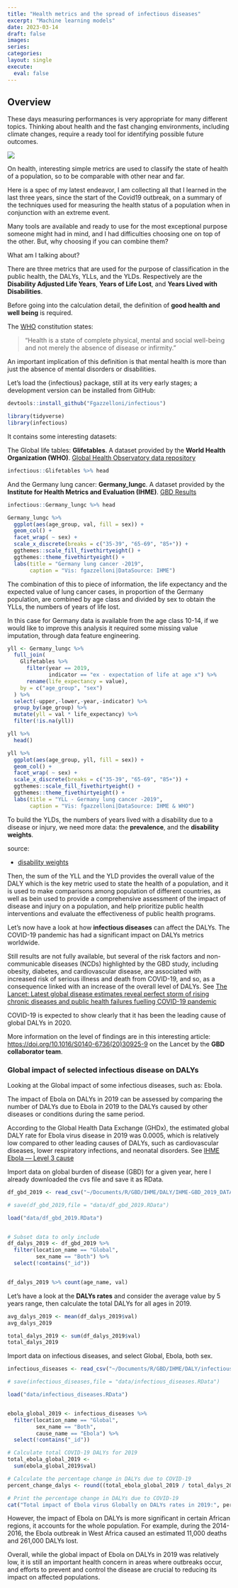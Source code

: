 ```yaml
---
title: "Health metrics and the spread of infectious diseases"
excerpt: "Machine learning models"
date: 2023-03-14
draft: false
images:
series:
categories: 
layout: single
execute: 
  eval: false
---
```


## Overview

These days measuring performances is very appropriate for many different topics. Thinking about health and the fast changing environments, including climate changes, require a ready tool for identifying possible future outcomes.

![](featured.png)

On health, interesting simple metrics are used to classify the state of health of a population, so to be comparable with other near and far.

Here is a spec of my latest endeavor, I am collecting all that I learned in the last three years, since the start of the Covid19 outbreak, on a summary of the techniques used for measuring the health status of a population when in conjunction with an extreme event.

Many tools are available and ready to use for the most exceptional purpose someone might had in mind, and I had difficulties choosing one on top of the other. But, why choosing if you can combine them?

What am I talking about?

There are three metrics that are used for the purpose of classification in the public health, the DALYs, YLLs, and the YLDs. Respectively are the **Disability Adjusted Life Years**, **Years of Life Lost**, and **Years Lived with Disabilities**.

Before going into the calculation detail, the definition of **good health and well being** is required.

The [WHO](https://bit.ly/3mU4tbJ) constitution states:

> "Health is a state of complete physical, mental and social well-being and not merely the absence of disease or infirmity."

An important implication of this definition is that mental health is more than just the absence of mental disorders or disabilities.

Let's load the {infectious} package, still at its very early stages; a development version can be installed from GitHub:

```r
devtools::install_github("Fgazzelloni/infectious")
```

```r
library(tidyverse)
library(infectious)
```

It contains some interesting datasets:

The Global life tables: **Glifetables**. A dataset provided by the **World Health Organization (WHO)**. [Global Health Observatory data repository](https://apps.who.int/gho/data/)

```r
infectious::Glifetables %>% head
```

And the Germany lung cancer: **Germany_lungc**. A dataset provided by the **Institute for Health Metrics and Evaluation (IHME)**. [GBD Results](https://bit.ly/3YMfol8)

```r
infectious::Germany_lungc %>% head
```

```r
Germany_lungc %>%
  ggplot(aes(age_group, val, fill = sex)) +
  geom_col() +
  facet_wrap( ~ sex) +
  scale_x_discrete(breaks = c("35-39", "65-69", "85+")) +
  ggthemes::scale_fill_fivethirtyeight() +
  ggthemes::theme_fivethirtyeight() +
  labs(title = "Germany lung cancer -2019",
       caption = "Vis: fgazzelloni|DataSource: IHME")
```

The combination of this to piece of information, the life expectancy and the expected value of lung cancer cases, in proportion of the Germany population, are combined by age class and divided by sex to obtain the YLLs, the numbers of years of life lost.

In this case for Germany data is available from the age class 10-14, if we would like to improve this analysis it required some missing value imputation, through data feature engineering.

```r
yll <- Germany_lungc %>%
  full_join(
    Glifetables %>%
      filter(year == 2019,
             indicator == "ex - expectation of life at age x") %>%
      rename(life_expectancy = value),
    by = c("age_group", "sex")
  ) %>%
  select(-upper,-lower,-year,-indicator) %>%
  group_by(age_group) %>%
  mutate(yll = val * life_expectancy) %>%
  filter(!is.na(yll))

yll %>%
  head()
```

```r
yll %>%
  ggplot(aes(age_group, yll, fill = sex)) +
  geom_col() +
  facet_wrap( ~ sex) +
  scale_x_discrete(breaks = c("35-39", "65-69", "85+")) +
  ggthemes::scale_fill_fivethirtyeight() +
  ggthemes::theme_fivethirtyeight() +
  labs(title = "YLL - Germany lung cancer -2019",
       caption = "Vis: fgazzelloni|DataSource: IHME & WHO")
```

To build the YLDs, the numbers of years lived with a disability due to a disease or injury, we need more data: the **prevalence**, and the **disability weights**.

source:

-   [disability weights](https://ghdx.healthdata.org/record/ihme-data/gbd-2019-disability-weights)

Then, the sum of the YLL and the YLD provides the overall value of the DALY which is the key metric used to state the health of a population, and it is used to make comparisons among population of different countries, as well as bein used to provide a comprehensive assessment of the impact of disease and injury on a population, and help prioritize public health interventions and evaluate the effectiveness of public health programs.

Let's now have a look at how **infectious diseases** can affect the DALYs. The COVID-19 pandemic has had a significant impact on DALYs metrics worldwide.

Still results are not fully available, but several of the risk factors and non-communicable diseases (NCDs) highlighted by the GBD study, including obesity, diabetes, and cardiovascular disease, are associated with increased risk of serious illness and death from COVID-19, and so, as a consequence linked with an increase of the overall level of DALYs. See [The Lancet: Latest global disease estimates reveal perfect storm of rising chronic diseases and public health failures fuelling COVID-19 pandemic](https://www.healthdata.org/news-release/lancet-latest-global-disease-estimates-reveal-perfect-storm-rising-chronic-diseases-and)

COVID-19 is expected to show clearly that it has been the leading cause of global DALYs in 2020.

More information on the level of findings are in this interesting article: <https://doi.org/10.1016/S0140-6736(20)30925-9> on the Lancet by the **GBD collaborator team**.

### Global impact of selected infectious disease on DALYs

Looking at the Global impact of some infectious diseases, such as: Ebola.

The impact of Ebola on DALYs in 2019 can be assessed by comparing the number of DALYs due to Ebola in 2019 to the DALYs caused by other diseases or conditions during the same period.

According to the Global Health Data Exchange (GHDx), the estimated global DALY rate for Ebola virus disease in 2019 was 0.0005, which is relatively low compared to other leading causes of DALYs, such as cardiovascular diseases, lower respiratory infections, and neonatal disorders. See [IHME Ebola — Level 3 cause](https://bit.ly/40dboLg)

Import data on global burden of disease (GBD) for a given year, here I already downloaded the cvs file and save it as RData.

```r
df_gbd_2019 <- read_csv("~/Documents/R/GBD/IHME/DALY/IHME-GBD_2019_DATA-b377ea9a-1.csv")

# save(df_gbd_2019,file = "data/df_gbd_2019.RData")
```

```r
load("data/df_gbd_2019.RData")


# Subset data to only include 
df_dalys_2019 <- df_gbd_2019 %>%
  filter(location_name == "Global",
         sex_name == "Both") %>%
  select(!contains("_id"))


df_dalys_2019 %>% count(age_name, val)
```

Let's have a look at the **DALYs rates** and consider the average value by 5 years range, then calculate the total DALYs for all ages in 2019.

```r
avg_dalys_2019 <- mean(df_dalys_2019$val)
avg_dalys_2019
```

```r
total_dalys_2019 <- sum(df_dalys_2019$val)
total_dalys_2019
```

Import data on infectious diseases, and select Global, Ebola, both sex.

```r
infectious_diseases <- read_csv("~/Documents/R/GBD/IHME/DALY/infectious_diseases.csv")

# save(infectious_diseases,file = "data/infectious_diseases.RData")
```

```r
load("data/infectious_diseases.RData")


ebola_global_2019 <- infectious_diseases %>%
  filter(location_name == "Global",
         sex_name == "Both",
         cause_name == "Ebola") %>%
  select(!contains("_id"))

# Calculate total COVID-19 DALYs for 2019
total_ebola_global_2019 <-
  sum(ebola_global_2019$val)

# Calculate the percentage change in DALYs due to COVID-19
percent_change_dalys <- round((total_ebola_global_2019 / total_dalys_2019) *100,4)

# Print the percentage change in DALYs due to COVID-19
cat("Total impact of Ebola virus Globally on DALYs rates in 2019:", percent_change_dalys, "%")
```

However, the impact of Ebola on DALYs is more significant in certain African regions, it accounts for the whole population. For example, during the 2014-2016, the Ebola outbreak in West Africa caused an estimated 11,000 deaths and 261,000 DALYs lost.

Overall, while the global impact of Ebola on DALYs in 2019 was relatively low, it is still an important health concern in areas where outbreaks occur, and efforts to prevent and control the disease are crucial to reducing its impact on affected populations.
